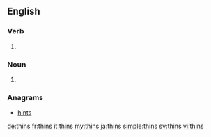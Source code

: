 ==English==

===Verb===
{{head|en|verb form}}

# {{en-third-person singular of|thin}}

===Noun===
{{head|en|noun plural form}}

# {{plural of|thin|lang=en}}

===Anagrams===
* [[hints#English|hints]]

[[de:thins]]
[[fr:thins]]
[[it:thins]]
[[my:thins]]
[[ja:thins]]
[[simple:thins]]
[[sv:thins]]
[[vi:thins]]